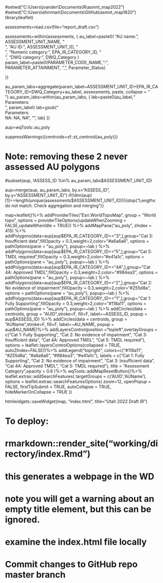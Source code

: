 #setwd("C:\\Users\\jvander\\Documents\\R\\asmnt_map2022")
#setwd("C:\\Users\\ehinman\\Documents\\GitHub\\asmnt_map1820")
library(leaflet)

assessments=read.csv(file="report_draft.csv")


assessments=within(assessments, {
	au_label=paste0(
		"AU name: ", ASSESSMENT_UNIT_NAME, "<br />",
		"AU ID: ", ASSESSMENT_UNIT_ID, "<br />",
		"Numeric category: ", EPA_IR_CATEGORY_ID, "<br />",
		"DWQ category: ", DWQ_Category
	)
	param_label=paste0(PARAMETER_CODE_NAME,": ", PARAMETER_ATTAINMENT, ", ", Parameter_Status)
	
})

au_param_labs=aggregate(param_label~ASSESSMENT_UNIT_ID+EPA_IR_CATEGORY_ID+DWQ_Category+au_label, assessments, paste, collapse = "<br/>")
au_param_labs=within(au_param_labs, {
	lab=paste0(au_label,"<br/> Parameters:<br/> ", param_label)
	lab=gsub("<br/> Parameters:<br/> NA: NA, NA", "", lab)
})

aup=wqTools::au_poly

suppressWarnings({centroids=sf::st_centroid(au_poly)})

# Note: removing these 2 never assessed AU polygons
#subset(aup, !ASSESS_ID %in% au_param_labs$ASSESSMENT_UNIT_ID)

aup=merge(aup, au_param_labs, by.x="ASSESS_ID", by.y="ASSESSMENT_UNIT_ID")
if(!dim(aup)[1]==length(unique(assessments$ASSESSMENT_UNIT_ID))){stop("Lengths do not match. Check aggregation and merging")}

map=leaflet()%>%
  addProviderTiles("Esri.WorldTopoMap", group = "World topo", options = providerTileOptions(updateWhenZooming = FALSE,updateWhenIdle = TRUE)) %>%
  addMapPane("au_poly", zIndex = 415)  %>%
  addPolygons(data=aup[aup$EPA_IR_CATEGORY_ID=="3",],group="Cat 3: Insufficient data",fillOpacity = 0.3,weight=2,color="#a6a6a6", options = pathOptions(pane = "au_poly"),
              popup=~lab
  ) %>% 
  addPolygons(data=aup[aup$EPA_IR_CATEGORY_ID=="5",],group="Cat 5: TMDL required",fillOpacity = 0.3,weight=2,color="#e41a1c", options = pathOptions(pane = "au_poly"),
              popup=~lab
  ) %>% 
  addPolygons(data=aup[aup$EPA_IR_CATEGORY_ID=="4A",],group="Cat 4A: Approved TMDL",fillOpacity = 0.3,weight=2,color="#984ea3", options = pathOptions(pane = "au_poly"),
              popup=~lab
  ) %>% 
  addPolygons(data=aup[aup$EPA_IR_CATEGORY_ID=="2",],group="Cat 2: No evidence of impairment",fillOpacity = 0.3,weight=2,color="#255d8a", options = pathOptions(pane = "au_poly"),
              popup=~lab
  ) %>% 
  addPolygons(data=aup[aup$EPA_IR_CATEGORY_ID=="1",],group="Cat 1: Fully Supporting",fillOpacity = 0.3,weight=2,color="#118a11", options = pathOptions(pane = "au_poly"),
              popup=~lab
  ) %>% 
  addCircles(data = centroids, group = "AUID",stroke=F, fill=F, label=~ASSESS_ID,
             popup = aup$ASSESS_ID) %>%
  addCircles(data = centroids, group = "AUName",stroke=F, fill=F, label=~AU_NAME,
             popup = aup$AU_NAME)%>%
  addLayersControl(position ="topleft",overlayGroups = c("Cat 1: Fully Supporting", "Cat 2: No evidence of impairment", "Cat 3: Insufficient data", "Cat 4A: Approved TMDL", "Cat 5: TMDL required"),
                                options = leaflet::layersControlOptions(collapsed = TRUE, autoZIndex=FALSE))%>%
  addLegend("topright", 
	colors=c("#118a11", "#255d8a", "#a6a6a6", "#984ea3", "#e41a1c"), 
	labels = c("Cat 1: Fully Supporting", "Cat 2: No evidence of impairment", "Cat 3: Insufficient data", "Cat 4A: Approved TMDL", "Cat 5: TMDL required"),
	title = "Assessment Category",opacity = 0.6
  )%>%
  wqTools::addMapResetButton()%>%
  leaflet.extras::addSearchFeatures(
    targetGroups = c('AUID','AUName'),
    options = leaflet.extras::searchFeaturesOptions(
      zoom=12, openPopup = FALSE, firstTipSubmit = TRUE,
      autoCollapse = TRUE, hideMarkerOnCollapse = TRUE ))

htmlwidgets::saveWidget(map, "index.html", title="Utah 2022 Draft IR")

####################################################
# To deploy:
# rmarkdown::render_site("working/directory/index.Rmd")
# this generates a webpage in the WD
# note you will get a warning about an empty title element, but this can be ignored.
# examine the index.html file locally
# Commit changes to GitHub repo master branch





